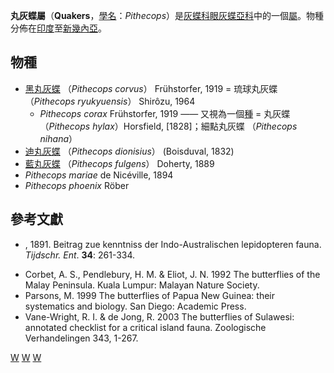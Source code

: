 {{noteTA|G1=Butterfly}}
{{Automatic Taxobox
| taxon = Pithecops
| authority = Tutt, [1908]
| image = PithecopsCorvusCorrectusMFUpUnAC1.jpg
| image_caption = [[黑丸灰蝶|黑丸灰蝶]] (''Pithecops corvus'' ♂,♀)
| type_species = [[黑丸灰蝶|黑丸灰蝶]]<br />''Pithecops corax''
| type_species_authority = Fruhstorfer, [1919]
| subdivision_ranks = [[物種|物種]]
| subdivision = 有5種，詳見正文。
| synonyms =
* ''Eupsychellus'' <small>Röber, 1891</small>
}}

'''丸灰蝶屬'''（'''Quakers'''，[[學名|學名]]：''Pithecops''）是[[灰蝶科|灰蝶科]][[眼灰蝶亞科|眼灰蝶亞科]]中的一個[[屬|屬]]。物種分佈在[[印度|印度]]至[[新幾內亞|新幾內亞]]。

== 物種 ==
* [[黑丸灰蝶|黑丸灰蝶]] （''Pithecops corvus''） Frühstorfer, 1919 = 琉球丸灰蝶（''Pithecops ryukyuensis''） Shirôzu, 1964
** ''Pithecops corax'' Frühstorfer, 1919 —— 又視為一個[[種|種]] = 丸灰蝶 （''Pithecops hylax''）Horsfield, [1828]；細點丸灰蝶 （''Pithecops nihana''）
* [[迪丸灰蝶|迪丸灰蝶]] （''Pithecops dionisius''） (Boisduval, 1832)
* [[藍丸灰蝶|藍丸灰蝶]] （''Pithecops fulgens''） Doherty, 1889
* ''Pithecops mariae'' de Nicéville, 1894
* ''Pithecops phoenix'' Röber

== 參考文獻 ==
{{reflist}}
*{{aut|Röber, J.}}, 1891. Beitrag zue kenntniss der Indo-Australischen lepidopteren fauna. ''Tijdschr. Ent''. '''34''': 261-334.
*Corbet, A. S., Pendlebury, H. M. & Eliot, J. N. 1992 The butterflies of the Malay Peninsula. Kuala Lumpur: Malayan Nature Society.
*Parsons, M. 1999 The butterflies of Papua New Guinea: their systematics and biology. San Diego: Academic Press.
*Vane-Wright, R. I. & de Jong, R. 2003 The butterflies of Sulawesi: annotated checklist for a critical island fauna. Zoologische Verhandelingen 343, 1-267.

{{Commons category|Pithecops}}
{{Taxonbar}}
[[Category:丸灰蝶屬|W]]
[[Category:眼灰蝶族|W]]
[[Category:_1908年描述的分类群|W]]
